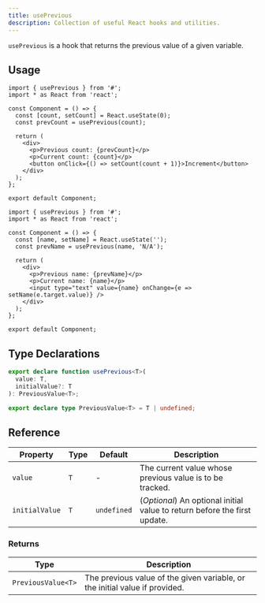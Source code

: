 ```yaml
---
title: usePrevious
description: Collection of useful React hooks and utilities.
---
```


`usePrevious` is a hook that returns the previous value of a given variable.

## Usage

```tsx
import { usePrevious } from '#';
import * as React from 'react';

const Component = () => {
  const [count, setCount] = React.useState(0);
  const prevCount = usePrevious(count);

  return (
    <div>
      <p>Previous count: {prevCount}</p>
      <p>Current count: {count}</p>
      <button onClick={() => setCount(count + 1)}>Increment</button>
    </div>
  );
};

export default Component;
```

```tsx
import { usePrevious } from '#';
import * as React from 'react';

const Component = () => {
  const [name, setName] = React.useState('');
  const prevName = usePrevious(name, 'N/A');

  return (
    <div>
      <p>Previous name: {prevName}</p>
      <p>Current name: {name}</p>
      <input type="text" value={name} onChange={e => setName(e.target.value)} />
    </div>
  );
};

export default Component;
```

## Type Declarations

```ts
export declare function usePrevious<T>(
  value: T,
  initialValue?: T
): PreviousValue<T>;

export declare type PreviousValue<T> = T | undefined;
```

## Reference

| Property       | Type | Default     | Description                                                               |
| -------------- | ---- | ----------- | ------------------------------------------------------------------------- |
| `value`        | `T`  | -           | The current value whose previous value is to be tracked.                  |
| `initialValue` | `T`  | `undefined` | (_Optional_) An optional initial value to return before the first update. |

### Returns

| Type               | Description                                                                 |
| ------------------ | --------------------------------------------------------------------------- |
| `PreviousValue<T>` | The previous value of the given variable, or the initial value if provided. |